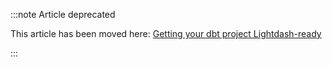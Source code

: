 :::note Article deprecated

This article has been moved here: [Getting your dbt project Lightdash-ready](/get-started/setup-lightdash/get-project-lightdash-ready)

:::